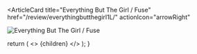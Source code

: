 <ArticleCard
  title="Everything But The Girl / Fuse"
  href="/review/everythingbutthegirl1L/"
  actionIcon="arrowRight"
>

![Everything But The Girl / Fuse](../../images/cd/everythingbutthegirl1L.jpg)

</ArticleCard>

  return (
    <>
      {children}
    </>
  );
}
